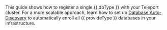 This guide shows how to register a single {{ dbType }} with your Teleport
cluster. For a more scalable approach, learn how to set up [Database
Auto-Discovery](../../enroll-resources/auto-discovery/databases.mdx) to
automatically enroll all {{ provideType }} databases in your infrastructure.
